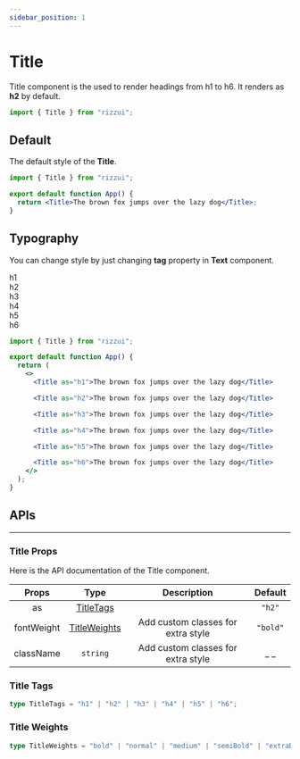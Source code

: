 ```yaml
---
sidebar_position: 1
---
```



# Title

Title component is the used to render headings from h1 to h6. It renders as **h2** by default.

```jsx
import { Title } from "rizzui";
```

<div className="mb-20 md:mb-28" />

## Default

The default style of the **Title**.

<Paper>
  <Title>The brown fox jumps over the lazy dog</Title>
</Paper>

```jsx
import { Title } from "rizzui";

export default function App() {
  return <Title>The brown fox jumps over the lazy dog</Title>;
}
```

<div className="mb-16" />

## Typography

You can change style by just changing **tag** property in **Text** component.

<Paper>
  <div className="grid gap-8 py-2">
    <div>
      <Text as="span" className="tracking-wider text-gray-500">
        h1
      </Text>
      <Title as="h1">The brown fox jumps over the lazy dog</Title>
    </div>
    <div>
      <Text as="span" className="tracking-wider text-gray-500">
        h2
      </Text>
      <Title as="h2">The brown fox jumps over the lazy dog</Title>
    </div>
    <div>
      <Text as="span" className="tracking-wider text-gray-500">
        h3
      </Text>
      <Title as="h3">The brown fox jumps over the lazy dog</Title>
    </div>
    <div>
      <Text as="span" className="tracking-wider text-gray-500">
        h4
      </Text>
      <Title as="h4">The brown fox jumps over the lazy dog</Title>
    </div>
    <div>
      <Text as="span" className="tracking-wider text-gray-500">
        h5
      </Text>
      <Title as="h5">The brown fox jumps over the lazy dog</Title>
    </div>
    <div>
      <Text as="span" className="tracking-wider text-gray-500">
        h6
      </Text>
      <Title as="h6">The brown fox jumps over the lazy dog</Title>
    </div>
  </div>
</Paper>

```jsx
import { Title } from "rizzui";

export default function App() {
  return (
    <>
      <Title as="h1">The brown fox jumps over the lazy dog</Title>

      <Title as="h2">The brown fox jumps over the lazy dog</Title>

      <Title as="h3">The brown fox jumps over the lazy dog</Title>

      <Title as="h4">The brown fox jumps over the lazy dog</Title>

      <Title as="h5">The brown fox jumps over the lazy dog</Title>

      <Title as="h6">The brown fox jumps over the lazy dog</Title>
    </>
  );
}
```

<div className="mb-20" />

## APIs

<hr />

<div className="mb-10" />

### Title Props

Here is the API documentation of the Title component.

<div className="overflow-x-auto">

|   Props    |              Type              |            Description             | Default  |
| :--------: | :----------------------------: | :--------------------------------: | :------: |
|     as     |    [TitleTags](#title-tags)    |                                    |  `"h2"`  |
| fontWeight | [TitleWeights](#title-weights) | Add custom classes for extra style | `"bold"` |
| className  |            `string`            | Add custom classes for extra style |  \_ \_   |

</div>

<div className="mb-10" />

### Title Tags

```ts
type TitleTags = "h1" | "h2" | "h3" | "h4" | "h5" | "h6";
```

### Title Weights

```ts
type TitleWeights = "bold" | "normal" | "medium" | "semiBold" | "extraBold";
```
